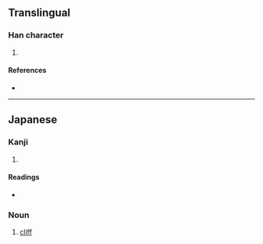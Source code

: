 {{character info/new}}
==Translingual==

===Han character===
{{Han char|rn=64|rad=手|as=08|sn=11|four=|canj=QOML|ids=⿰扌命}}

# {{defn|Han|sort=手08}}

====References====
* {{Han ref|kx=0440.181|hdz=31900.071|uh=63B5|ud=25525}}

----

==Japanese==

===Kanji===
{{ja-kanji|grade=|rs=手08}}

# {{defn|lang=ja|sort=手08}}

====Readings====
* {{ja-readings|on=|kun=[[はば]] (haba)}}

===Noun===
{{ja-noun|はば}}

# [[cliff]]